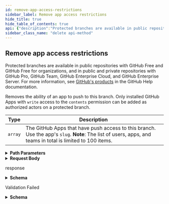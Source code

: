 ```yaml
---
id: remove-app-access-restrictions
sidebar_label: Remove app access restrictions
hide_title: true
hide_table_of_contents: true
api: {"description":"Protected branches are available in public repositories with GitHub Free and GitHub Free for organizations, and in public and private repositories with GitHub Pro, GitHub Team, GitHub Enterprise Cloud, and GitHub Enterprise Server. For more information, see [GitHub's products](https://help.github.com/github/getting-started-with-github/githubs-products) in the GitHub Help documentation.\n\nRemoves the ability of an app to push to this branch. Only installed GitHub Apps with `write` access to the `contents` permission can be added as authorized actors on a protected branch.\n\n| Type    | Description                                                                                                                                                |\n| ------- | ---------------------------------------------------------------------------------------------------------------------------------------------------------- |\n| `array` | The GitHub Apps that have push access to this branch. Use the app's `slug`. **Note**: The list of users, apps, and teams in total is limited to 100 items. |","externalDocs":{"description":"API method documentation","url":"https://docs.github.com/rest/reference/repos#remove-app-access-restrictions"},"operationId":"repos/remove-app-access-restrictions","parameters":[{"in":"path","name":"owner","required":true,"schema":{"type":"string"}},{"in":"path","name":"repo","required":true,"schema":{"type":"string"}},{"description":"The name of the branch.","in":"path","name":"branch","required":true,"schema":{"type":"string"},"x-multi-segment":true}],"requestBody":{"content":{"application/json":{"schema":{"example":{"apps":["my-app"]},"properties":{"apps":{"description":"apps parameter","items":{"type":"string"},"type":"array"}},"required":["apps"],"type":"object"}}}},"responses":{"200":{"content":{"application/json":{"examples":{"default":{"value":[{"created_at":"2017-07-08T20:18:44.000Z","description":"","events":["push","pull_request"],"external_url":"https://example.com","html_url":"https://github.com/apps/octoapp","id":1,"name":"Octocat App","node_id":"MDExOkludGVncmF0aW9uMQ==","owner":{"avatar_url":"https://github.com/images/error/octocat_happy.gif","events_url":"https://api.github.com/orgs/github/events","followers_url":"https://api.github.com/users/octocat/followers","following_url":"https://api.github.com/users/octocat/following{/other_user}","gists_url":"https://api.github.com/users/octocat/gists{/gist_id}","gravatar_id":"","html_url":"https://github.com/octocat","id":1,"login":"github","node_id":"MDEyOk9yZ2FuaXphdGlvbjE=","organizations_url":"https://api.github.com/users/octocat/orgs","received_events_url":"https://api.github.com/users/octocat/received_events","repos_url":"https://api.github.com/orgs/github/repos","site_admin":true,"starred_url":"https://api.github.com/users/octocat/starred{/owner}{/repo}","subscriptions_url":"https://api.github.com/users/octocat/subscriptions","type":"User","url":"https://api.github.com/orgs/github"},"permissions":{"contents":"read","issues":"write","metadata":"read","single_file":"write"},"slug":"octoapp","updated_at":"2017-07-08T20:18:44.000Z"}]}},"schema":{"items":{"additionalProperties":true,"description":"GitHub apps are a new way to extend GitHub. They can be installed directly on organizations and user accounts and granted access to specific repositories. They come with granular permissions and built-in webhooks. GitHub apps are first class actors within GitHub.","properties":{"client_id":{"example":"\"Iv1.25b5d1e65ffc4022\"","type":"string"},"client_secret":{"example":"\"1d4b2097ac622ba702d19de498f005747a8b21d3\"","type":"string"},"created_at":{"example":"2017-07-08T20:18:44.000Z","format":"date-time","type":"string"},"description":{"example":"The description of the app.","nullable":true,"type":"string"},"events":{"description":"The list of events for the GitHub app","example":["label","deployment"],"items":{"type":"string"},"type":"array"},"external_url":{"example":"https://example.com","format":"uri","type":"string"},"html_url":{"example":"https://github.com/apps/super-ci","format":"uri","type":"string"},"id":{"description":"Unique identifier of the GitHub app","example":37,"type":"integer"},"installations_count":{"description":"The number of installations associated with the GitHub app","example":5,"type":"integer"},"name":{"description":"The name of the GitHub app","example":"Probot Owners","type":"string"},"node_id":{"example":"MDExOkludGVncmF0aW9uMQ==","type":"string"},"owner":{"allOf":[{"description":"Simple User","nullable":true,"properties":{"avatar_url":{"example":"https://github.com/images/error/octocat_happy.gif","format":"uri","type":"string"},"events_url":{"example":"https://api.github.com/users/octocat/events{/privacy}","type":"string"},"followers_url":{"example":"https://api.github.com/users/octocat/followers","format":"uri","type":"string"},"following_url":{"example":"https://api.github.com/users/octocat/following{/other_user}","type":"string"},"gists_url":{"example":"https://api.github.com/users/octocat/gists{/gist_id}","type":"string"},"gravatar_id":{"example":"41d064eb2195891e12d0413f63227ea7","nullable":true,"type":"string"},"html_url":{"example":"https://github.com/octocat","format":"uri","type":"string"},"id":{"example":1,"type":"integer"},"login":{"example":"octocat","type":"string"},"node_id":{"example":"MDQ6VXNlcjE=","type":"string"},"organizations_url":{"example":"https://api.github.com/users/octocat/orgs","format":"uri","type":"string"},"received_events_url":{"example":"https://api.github.com/users/octocat/received_events","format":"uri","type":"string"},"repos_url":{"example":"https://api.github.com/users/octocat/repos","format":"uri","type":"string"},"site_admin":{"type":"boolean"},"starred_at":{"example":"\"2020-07-09T00:17:55Z\"","type":"string"},"starred_url":{"example":"https://api.github.com/users/octocat/starred{/owner}{/repo}","type":"string"},"subscriptions_url":{"example":"https://api.github.com/users/octocat/subscriptions","format":"uri","type":"string"},"type":{"example":"User","type":"string"},"url":{"example":"https://api.github.com/users/octocat","format":"uri","type":"string"}},"required":["avatar_url","events_url","followers_url","following_url","gists_url","gravatar_id","html_url","id","node_id","login","organizations_url","received_events_url","repos_url","site_admin","starred_url","subscriptions_url","type","url"],"title":"Simple User","type":"object"}],"nullable":true},"pem":{"example":"\"-----BEGIN RSA PRIVATE KEY-----\\nMIIEogIBAAKCAQEArYxrNYD/iT5CZVpRJu4rBKmmze3PVmT/gCo2ATUvDvZTPTey\\nxcGJ3vvrJXazKk06pN05TN29o98jrYz4cengG3YGsXPNEpKsIrEl8NhbnxapEnM9\\nJCMRe0P5JcPsfZlX6hmiT7136GRWiGOUba2X9+HKh8QJVLG5rM007TBER9/z9mWm\\nrJuNh+m5l320oBQY/Qq3A7wzdEfZw8qm/mIN0FCeoXH1L6B8xXWaAYBwhTEh6SSn\\nZHlO1Xu1JWDmAvBCi0RO5aRSKM8q9QEkvvHP4yweAtK3N8+aAbZ7ovaDhyGz8r6r\\nzhU1b8Uo0Z2ysf503WqzQgIajr7Fry7/kUwpgQIDAQABAoIBADwJp80Ko1xHPZDy\\nfcCKBDfIuPvkmSW6KumbsLMaQv1aGdHDwwTGv3t0ixSay8CGlxMRtRDyZPib6SvQ\\n6OH/lpfpbMdW2ErkksgtoIKBVrDilfrcAvrNZu7NxRNbhCSvN8q0s4ICecjbbVQh\\nnueSdlA6vGXbW58BHMq68uRbHkP+k+mM9U0mDJ1HMch67wlg5GbayVRt63H7R2+r\\nVxcna7B80J/lCEjIYZznawgiTvp3MSanTglqAYi+m1EcSsP14bJIB9vgaxS79kTu\\noiSo93leJbBvuGo8QEiUqTwMw4tDksmkLsoqNKQ1q9P7LZ9DGcujtPy4EZsamSJT\\ny8OJt0ECgYEA2lxOxJsQk2kI325JgKFjo92mQeUObIvPfSNWUIZQDTjniOI6Gv63\\nGLWVFrZcvQBWjMEQraJA9xjPbblV8PtfO87MiJGLWCHFxmPz2dzoedN+2Coxom8m\\nV95CLz8QUShuao6u/RYcvUaZEoYs5bHcTmy5sBK80JyEmafJPtCQVxMCgYEAy3ar\\nZr3yv4xRPEPMat4rseswmuMooSaK3SKub19WFI5IAtB/e7qR1Rj9JhOGcZz+OQrl\\nT78O2OFYlgOIkJPvRMrPpK5V9lslc7tz1FSh3BZMRGq5jSyD7ETSOQ0c8T2O/s7v\\nbeEPbVbDe4mwvM24XByH0GnWveVxaDl51ABD65sCgYB3ZAspUkOA5egVCh8kNpnd\\nSd6SnuQBE3ySRlT2WEnCwP9Ph6oPgn+oAfiPX4xbRqkL8q/k0BdHQ4h+zNwhk7+h\\nWtPYRAP1Xxnc/F+jGjb+DVaIaKGU18MWPg7f+FI6nampl3Q0KvfxwX0GdNhtio8T\\nTj1E+SnFwh56SRQuxSh2gwKBgHKjlIO5NtNSflsUYFM+hyQiPiqnHzddfhSG+/3o\\nm5nNaSmczJesUYreH5San7/YEy2UxAugvP7aSY2MxB+iGsiJ9WD2kZzTUlDZJ7RV\\nUzWsoqBR+eZfVJ2FUWWvy8TpSG6trh4dFxImNtKejCR1TREpSiTV3Zb1dmahK9GV\\nrK9NAoGAbBxRLoC01xfxCTgt5BDiBcFVh4fp5yYKwavJPLzHSpuDOrrI9jDn1oKN\\nonq5sDU1i391zfQvdrbX4Ova48BN+B7p63FocP/MK5tyyBoT8zQEk2+vWDOw7H/Z\\nu5dTCPxTIsoIwUw1I+7yIxqJzLPFgR2gVBwY1ra/8iAqCj+zeBw=\\n-----END RSA PRIVATE KEY-----\\n\"","type":"string"},"permissions":{"additionalProperties":{"type":"string"},"description":"The set of permissions for the GitHub app","example":{"deployments":"write","issues":"read"},"properties":{"checks":{"type":"string"},"contents":{"type":"string"},"deployments":{"type":"string"},"issues":{"type":"string"},"metadata":{"type":"string"}},"type":"object"},"slug":{"description":"The slug name of the GitHub app","example":"probot-owners","type":"string"},"updated_at":{"example":"2017-07-08T20:18:44.000Z","format":"date-time","type":"string"},"webhook_secret":{"example":"\"6fba8f2fc8a7e8f2cca5577eddd82ca7586b3b6b\"","type":"string"}},"required":["id","node_id","owner","name","description","external_url","html_url","created_at","updated_at","permissions","events"],"title":"GitHub app","type":"object"},"type":"array"}}},"description":"response"},"422":{"content":{"application/json":{"schema":{"description":"Validation Error","properties":{"documentation_url":{"type":"string"},"errors":{"items":{"properties":{"code":{"type":"string"},"field":{"type":"string"},"index":{"type":"integer"},"message":{"type":"string"},"resource":{"type":"string"},"value":{"oneOf":[{"nullable":true,"type":"string"},{"nullable":true,"type":"integer"},{"items":{"type":"string"},"nullable":true,"type":"array"}]}},"required":["code"],"type":"object"},"type":"array"},"message":{"type":"string"}},"required":["message","documentation_url"],"title":"Validation Error","type":"object"}}},"description":"Validation Failed"}},"tags":["repos"],"x-github":{"category":"repos","enabledForGitHubApps":true,"githubCloudOnly":false,"previews":[],"requestBodyParameterName":"apps","subcategory":"branches"},"method":"delete","path":"/repos/{owner}/{repo}/branches/{branch}/protection/restrictions/apps","servers":[{"url":"https://api.github.com"}],"jsonRequestBodyExample":{"apps":["my-app"]},"info":{"contact":{"name":"Support","url":"https://support.github.com/contact"},"description":"GitHub's v3 REST API.","license":{"name":"MIT","url":"https://spdx.org/licenses/MIT"},"termsOfService":"https://docs.github.com/articles/github-terms-of-service","title":"GitHub v3 REST API","version":"1.1.4","x-apisguru-categories":["collaboration","developer_tools"],"x-logo":{"url":"https://twitter.com/github/profile_image?size=original"},"x-origin":[{"format":"openapi","url":"https://raw.githubusercontent.com/github/rest-api-description/main/descriptions/api.github.com/api.github.com.json","version":"3.0"}],"x-providerName":"github.com"},"postman":{"name":"Remove app access restrictions","description":{"content":"Protected branches are available in public repositories with GitHub Free and GitHub Free for organizations, and in public and private repositories with GitHub Pro, GitHub Team, GitHub Enterprise Cloud, and GitHub Enterprise Server. For more information, see [GitHub's products](https://help.github.com/github/getting-started-with-github/githubs-products) in the GitHub Help documentation.\n\nRemoves the ability of an app to push to this branch. Only installed GitHub Apps with `write` access to the `contents` permission can be added as authorized actors on a protected branch.\n\n| Type    | Description                                                                                                                                                |\n| ------- | ---------------------------------------------------------------------------------------------------------------------------------------------------------- |\n| `array` | The GitHub Apps that have push access to this branch. Use the app's `slug`. **Note**: The list of users, apps, and teams in total is limited to 100 items. |","type":"text/plain"},"url":{"path":["repos",":owner",":repo","branches",":branch","protection","restrictions","apps"],"host":["{{baseUrl}}"],"query":[],"variable":[{"disabled":false,"description":{"content":"(Required) ","type":"text/plain"},"type":"any","value":"","key":"owner"},{"disabled":false,"description":{"content":"(Required) ","type":"text/plain"},"type":"any","value":"","key":"repo"},{"disabled":false,"description":{"content":"(Required) The name of the branch.","type":"text/plain"},"type":"any","value":"","key":"branch"}]},"header":[{"key":"Content-Type","value":"application/json"},{"key":"Accept","value":"application/json"}],"method":"DELETE","body":{"mode":"raw","raw":"\"\"","options":{"raw":{"language":"json"}}}}}
sidebar_class_name: "delete api-method"
---
```



## Remove app access restrictions



Protected branches are available in public repositories with GitHub Free and GitHub Free for organizations, and in public and private repositories with GitHub Pro, GitHub Team, GitHub Enterprise Cloud, and GitHub Enterprise Server. For more information, see [GitHub&#39;s products](https://help.github.com/github/getting-started-with-github/githubs-products) in the GitHub Help documentation.

Removes the ability of an app to push to this branch. Only installed GitHub Apps with `write` access to the `contents` permission can be added as authorized actors on a protected branch.

| Type    | Description                                                                                                                                                |
| ------- | ---------------------------------------------------------------------------------------------------------------------------------------------------------- |
| `array` | The GitHub Apps that have push access to this branch. Use the app&#39;s `slug`. **Note**: The list of users, apps, and teams in total is limited to 100 items. |

<details style={{"marginBottom":"1rem"}}><summary style={{}}><strong>Path Parameters</strong></summary><div><ul><ParamsItem className={"paramsItem"} param={{"in":"path","name":"owner","required":true,"schema":{"type":"string"}}}></ParamsItem><ParamsItem className={"paramsItem"} param={{"in":"path","name":"repo","required":true,"schema":{"type":"string"}}}></ParamsItem><ParamsItem className={"paramsItem"} param={{"description":"The name of the branch.","in":"path","name":"branch","required":true,"schema":{"type":"string"},"x-multi-segment":true}}></ParamsItem></ul></div></details><details style={{}}><summary style={{"textAlign":"left"}}><strong>Request Body</strong></summary><div style={{"textAlign":"left","marginLeft":"1rem"}}></div><ul style={{"marginLeft":"1rem"}}><SchemaItem collapsible={false} name={"apps"} required={true} schemaDescription={"apps parameter"} schemaName={"string[]"} qualifierMessage={undefined}></SchemaItem></ul></details><div><ApiTabs><TabItem label={"200"} value={"200"}><div>

response

</div><div><details style={{}}><summary style={{"textAlign":"left"}}><strong>Schema</strong></summary><div style={{"textAlign":"left","marginLeft":"1rem"}}></div><ul style={{"marginLeft":"1rem"}}><li><div><ul><SchemaItem collapsible={false} name={"client_id"} required={false} schemaDescription={undefined} schemaName={"string"} qualifierMessage={undefined}></SchemaItem><SchemaItem collapsible={false} name={"client_secret"} required={false} schemaDescription={undefined} schemaName={"string"} qualifierMessage={undefined}></SchemaItem><SchemaItem collapsible={false} name={"created_at"} required={true} schemaDescription={undefined} schemaName={"date-time"} qualifierMessage={undefined}></SchemaItem><SchemaItem collapsible={false} name={"description"} required={true} schemaDescription={undefined} schemaName={"string"} qualifierMessage={undefined}></SchemaItem><SchemaItem collapsible={false} name={"events"} required={true} schemaDescription={"The list of events for the GitHub app"} schemaName={"string[]"} qualifierMessage={undefined}></SchemaItem><SchemaItem collapsible={false} name={"external_url"} required={true} schemaDescription={undefined} schemaName={"uri"} qualifierMessage={undefined}></SchemaItem><SchemaItem collapsible={false} name={"html_url"} required={true} schemaDescription={undefined} schemaName={"uri"} qualifierMessage={undefined}></SchemaItem><SchemaItem collapsible={false} name={"id"} required={true} schemaDescription={"Unique identifier of the GitHub app"} schemaName={"integer"} qualifierMessage={undefined}></SchemaItem><SchemaItem collapsible={false} name={"installations_count"} required={false} schemaDescription={"The number of installations associated with the GitHub app"} schemaName={"integer"} qualifierMessage={undefined}></SchemaItem><SchemaItem collapsible={false} name={"name"} required={true} schemaDescription={"The name of the GitHub app"} schemaName={"string"} qualifierMessage={undefined}></SchemaItem><SchemaItem collapsible={false} name={"node_id"} required={true} schemaDescription={undefined} schemaName={"string"} qualifierMessage={undefined}></SchemaItem><SchemaItem collapsible={true} className={"schemaItem"}><details style={{}}><summary style={{}}><strong>owner</strong><span style={{"opacity":"0.6"}}> object</span><strong style={{"fontSize":"var(--ifm-code-font-size)","color":"var(--openapi-required)"}}> required</strong></summary><div style={{"marginLeft":"1rem"}}><div><span className={"badge badge--info"} style={{"marginBottom":"1rem"}}>allOf</span><ul className={"allOf"}><SchemaItem collapsible={false} name={"avatar_url"} required={true} schemaDescription={undefined} schemaName={"uri"} qualifierMessage={undefined}></SchemaItem><SchemaItem collapsible={false} name={"events_url"} required={true} schemaDescription={undefined} schemaName={"string"} qualifierMessage={undefined}></SchemaItem><SchemaItem collapsible={false} name={"followers_url"} required={true} schemaDescription={undefined} schemaName={"uri"} qualifierMessage={undefined}></SchemaItem><SchemaItem collapsible={false} name={"following_url"} required={true} schemaDescription={undefined} schemaName={"string"} qualifierMessage={undefined}></SchemaItem><SchemaItem collapsible={false} name={"gists_url"} required={true} schemaDescription={undefined} schemaName={"string"} qualifierMessage={undefined}></SchemaItem><SchemaItem collapsible={false} name={"gravatar_id"} required={true} schemaDescription={undefined} schemaName={"string"} qualifierMessage={undefined}></SchemaItem><SchemaItem collapsible={false} name={"html_url"} required={true} schemaDescription={undefined} schemaName={"uri"} qualifierMessage={undefined}></SchemaItem><SchemaItem collapsible={false} name={"id"} required={true} schemaDescription={undefined} schemaName={"integer"} qualifierMessage={undefined}></SchemaItem><SchemaItem collapsible={false} name={"login"} required={true} schemaDescription={undefined} schemaName={"string"} qualifierMessage={undefined}></SchemaItem><SchemaItem collapsible={false} name={"node_id"} required={true} schemaDescription={undefined} schemaName={"string"} qualifierMessage={undefined}></SchemaItem><SchemaItem collapsible={false} name={"organizations_url"} required={true} schemaDescription={undefined} schemaName={"uri"} qualifierMessage={undefined}></SchemaItem><SchemaItem collapsible={false} name={"received_events_url"} required={true} schemaDescription={undefined} schemaName={"uri"} qualifierMessage={undefined}></SchemaItem><SchemaItem collapsible={false} name={"repos_url"} required={true} schemaDescription={undefined} schemaName={"uri"} qualifierMessage={undefined}></SchemaItem><SchemaItem collapsible={false} name={"site_admin"} required={true} schemaDescription={undefined} schemaName={"boolean"} qualifierMessage={undefined}></SchemaItem><SchemaItem collapsible={false} name={"starred_at"} required={false} schemaDescription={undefined} schemaName={"string"} qualifierMessage={undefined}></SchemaItem><SchemaItem collapsible={false} name={"starred_url"} required={true} schemaDescription={undefined} schemaName={"string"} qualifierMessage={undefined}></SchemaItem><SchemaItem collapsible={false} name={"subscriptions_url"} required={true} schemaDescription={undefined} schemaName={"uri"} qualifierMessage={undefined}></SchemaItem><SchemaItem collapsible={false} name={"type"} required={true} schemaDescription={undefined} schemaName={"string"} qualifierMessage={undefined}></SchemaItem><SchemaItem collapsible={false} name={"url"} required={true} schemaDescription={undefined} schemaName={"uri"} qualifierMessage={undefined}></SchemaItem></ul></div></div></details></SchemaItem><SchemaItem collapsible={false} name={"pem"} required={false} schemaDescription={undefined} schemaName={"string"} qualifierMessage={undefined}></SchemaItem><SchemaItem collapsible={true} className={"schemaItem"}><details style={{}}><summary style={{}}><strong>permissions</strong><span style={{"opacity":"0.6"}}> object</span><strong style={{"fontSize":"var(--ifm-code-font-size)","color":"var(--openapi-required)"}}> required</strong></summary><div style={{"marginLeft":"1rem"}}><div style={{"marginTop":".5rem","marginBottom":".5rem"}}>

The set of permissions for the GitHub app

</div><ul><SchemaItem collapsible={false} name={"checks"} required={false} schemaDescription={undefined} schemaName={"string"} qualifierMessage={undefined}></SchemaItem><SchemaItem collapsible={false} name={"contents"} required={false} schemaDescription={undefined} schemaName={"string"} qualifierMessage={undefined}></SchemaItem><SchemaItem collapsible={false} name={"deployments"} required={false} schemaDescription={undefined} schemaName={"string"} qualifierMessage={undefined}></SchemaItem><SchemaItem collapsible={false} name={"issues"} required={false} schemaDescription={undefined} schemaName={"string"} qualifierMessage={undefined}></SchemaItem><SchemaItem collapsible={false} name={"metadata"} required={false} schemaDescription={undefined} schemaName={"string"} qualifierMessage={undefined}></SchemaItem></ul></div></details></SchemaItem><SchemaItem collapsible={false} name={"slug"} required={false} schemaDescription={"The slug name of the GitHub app"} schemaName={"string"} qualifierMessage={undefined}></SchemaItem><SchemaItem collapsible={false} name={"updated_at"} required={true} schemaDescription={undefined} schemaName={"date-time"} qualifierMessage={undefined}></SchemaItem><SchemaItem collapsible={false} name={"webhook_secret"} required={false} schemaDescription={undefined} schemaName={"string"} qualifierMessage={undefined}></SchemaItem></ul></div></li></ul></details></div></TabItem><TabItem label={"422"} value={"422"}><div>

Validation Failed

</div><div><details style={{}}><summary style={{"textAlign":"left"}}><strong>Schema</strong></summary><div style={{"textAlign":"left","marginLeft":"1rem"}}></div><ul style={{"marginLeft":"1rem"}}><SchemaItem collapsible={false} name={"documentation_url"} required={true} schemaDescription={undefined} schemaName={"string"} qualifierMessage={undefined}></SchemaItem><SchemaItem collapsible={true} className={"schemaItem"}><details style={{}}><summary style={{}}><strong>errors</strong><span style={{"opacity":"0.6"}}> object[]</span></summary><div style={{"marginLeft":"1rem"}}><ul><SchemaItem collapsible={false} name={"code"} required={true} schemaDescription={undefined} schemaName={"string"} qualifierMessage={undefined}></SchemaItem><SchemaItem collapsible={false} name={"field"} required={false} schemaDescription={undefined} schemaName={"string"} qualifierMessage={undefined}></SchemaItem><SchemaItem collapsible={false} name={"index"} required={false} schemaDescription={undefined} schemaName={"integer"} qualifierMessage={undefined}></SchemaItem><SchemaItem collapsible={false} name={"message"} required={false} schemaDescription={undefined} schemaName={"string"} qualifierMessage={undefined}></SchemaItem><SchemaItem collapsible={false} name={"resource"} required={false} schemaDescription={undefined} schemaName={"string"} qualifierMessage={undefined}></SchemaItem><SchemaItem collapsible={false} name={"value"} required={false} schemaDescription={undefined} schemaName={""} qualifierMessage={undefined}></SchemaItem></ul></div></details></SchemaItem><SchemaItem collapsible={false} name={"message"} required={true} schemaDescription={undefined} schemaName={"string"} qualifierMessage={undefined}></SchemaItem></ul></details></div></TabItem></ApiTabs></div>
      